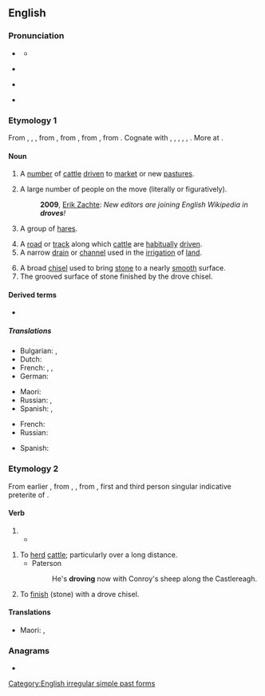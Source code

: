 ==English==

===Pronunciation===
* {{a|RP}} {{IPA|/dɹəʊv/|lang=en}}
** {{rhymes|əʊv|lang=en}}
* {{a|GenAm}} {{audio-pron|en-us-drove.ogg|ipa=/dɹoʊv/|lang=en|country=us}}
* {{rfv-pronunciation|lang=en}} {{IPA|/ˈdɹɔʊf/|lang=en}} <!-- Where is it used? Ferike333 -->
* {{audio|en-uk-drove.ogg|Audio (UK)|lang=en}}

===Etymology 1===
From {{etyl|enm|en}} {{m|enm|drove}}, {{m|enm|drof}}, {{m|enm|draf}}, from {{etyl|ang|en}} {{m|ang|drāf||action of driving; a driving out, expulsion; drove, herd, band; company, band; road along which cattle are driven}}, from {{etyl|gem-pro|en}} {{m|gem-pro|*draibō||a drive, push, movement, drove}}, from {{etyl|ine-pro|en}} {{m|ine-pro|*dʰreybʰ-||to drive, push}}, from {{etyl|ine-pro|en}} {{m|ine-pro|*dʰer-||cloudy, dirty, muddy}}. Cognate with {{cog|sco|drave}}, {{m|sco|dreef||drove, crowd}}, {{cog|nl|dreef||a walkway, wide road with trees, drove}}, {{cog|gmh|treip||a drove}}, {{cog|sv|drev||a drive, drove}}, {{cog|is|dreif||a scattering, distribution}}. More at {{l|en|drive}}.

====Noun====
{{en-noun}}

# A [[number]] of [[cattle]] [[drive]]n to [[market]] or new [[pasture]]s.
# {{lb|en|usually|in the plural}} A large number of people on the move (literally or figuratively).
#: '''2009''', [http://infodisiac.com/blog/2009/12/new-editors-are-joining-english-wikipedia-in-droves/ Erik Zachte]: ''New editors are joining English Wikipedia in '''droves'''!''
# {{lb|en|collective}} A group of [[hare]]s.
# A [[road]] or [[track]] along which [[cattle]] are [[habitually]] [[drive]]n.
# A narrow [[drain]] or [[channel]] used in the [[irrigation]] of [[land]].
#: {{rfquotek|Simmonds}}
# A broad [[chisel]] used to bring [[stone]] to a nearly [[smooth]] surface.
# The grooved surface of stone finished by the drove chisel.

====Derived terms====
* {{l|en|in droves}}

=====Translations=====
{{trans-top|a number of cattle driven to market or new pastures}}
* Bulgarian: {{t|bg|черда|sc=Cyrl}}, {{t+|bg|стадо|sc=Cyrl}}
* Dutch: {{t+|nl|kudde}}
* French: {{t+|fr|troupeau|m}}, {{t+|fr|manade|f}}, {{t+|fr|horde|f}}
* German: {{t+|de|Herde|f}}
{{trans-mid}}
* Maori: {{t|mi|whiunga}}
* Russian: {{t+|ru|гурт|m}}, {{t+|ru|ста́до|n}}
* Spanish: {{t+|es|manada|f}}, {{t+|es|tropa|f}} {{qualifier|Arg., Bol., Par. and Ur.}}
{{trans-bottom}}

{{trans-top|a large number of people on the move}}
* French: {{t+|fr|foule|f}}
* Russian: {{t+|ru|толпа́|f}}
{{trans-mid}}
* Spanish: {{t+|es|legión|f}}
{{trans-bottom}}

{{trans-top|a road or track along which cattle are habitually driven}}
{{trans-mid}}
{{trans-bottom}}

===Etymology 2===
From earlier {{m|en|drave}}, from {{etyl|enm|en}} {{m|enm|drave}}, {{m|enm|draf}}, from {{etyl|ang|en}} {{m|ang|drāf}}, first and third person singular indicative preterite of {{m|ang|drīfan||to drive}}.

====Verb====
{{head|en|verb form}}

# {{en-simple past of|drive}}
#* {{quote-book|year=1898|author={{w|Winston Churchill (novelist)|Winston Churchill}}
|title={{w|The Celebrity}}|chapter=2
|passage=I had occasion […] to make a somewhat long business trip to Chicago, and on my return […] I found Farrar awaiting me in the railway station. He smiled his wonted fraction by way of greeting, […], and finally leading me to his buggy, turned and '''drove''' out of town.}}

{{en-verb|drov}}

# To [[herd]] [[cattle]]; particularly over a long distance.
#* Paterson
#*: He's '''droving''' now with Conroy's sheep along the Castlereagh.
# {{lb|en|transitive}} To [[finish]] (stone) with a drove chisel.

====Translations====
{{trans-top|to herd cattle, to move cattle over a long distance}}
* Maori: {{t|mi|whiu}}, {{t|mi|whiuwhiu kararehe}}
{{trans-mid}}
{{trans-bottom}}

===Anagrams===
* {{anagrams|en|Dover|Dovre|Voder|roved|vedro}}

[[Category:English irregular simple past forms]]